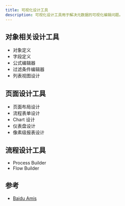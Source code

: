 ```yaml
---
title: 可视化设计工具
description: 可视化设计工具用于解决元数据的可视化编辑问题。
---
```


## 对象相关设计工具

- 对象定义
- 字段定义
- 公式编辑器
- 过滤条件编辑器
- 列表视图设计

## 页面设计工具

- 页面布局设计
- 流程表单设计
- Chart 设计
- 仪表盘设计
- 像素级报表设计

## 流程设计工具

- Process Builder
- Flow Builder

## 参考 

- [Baidu Amis](https://github.com/baidu/amis)